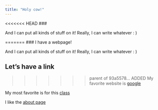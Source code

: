 ```yaml
---
title: "Holy cow!"
---
```


<<<<<<< HEAD
### 

And I can put all kinds of stuff on it! Really, I can write whatever : )

=======
### I have a webpage!

And I can put all kinds of stuff on it! Really, I can write whatever : )

## Let's have a link

>>>>>>> parent of 93a5578... ADDED
My favorite website is [google](http://www.google.com)

My most favorite is for this [class](http://jeffgoldsmith.com/DSI/index.html)

I like the [about page](about.html)


